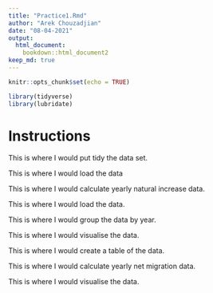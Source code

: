 ```yaml
---
title: "Practice1.Rmd"
author: "Arek Chouzadjian"
date: "08-04-2021"
output:
  html_document:
    bookdown::html_document2
keep_md: true
---
```


```r
knitr::opts_chunk$set(echo = TRUE)
```

```r
library(tidyverse)
library(lubridate)
```

# Instructions  

This is where I would put tidy the data set. 

This is where I would load the data

This is where I would calculate yearly natural increase data. 

This is where I would load the data. 

This is where I would group the data by year. 

This is where I would visualise the data. 

This is where I would create a table of the data. 

This is where I would calculate yearly net migration data. 

This is where I would visualise the data. 

